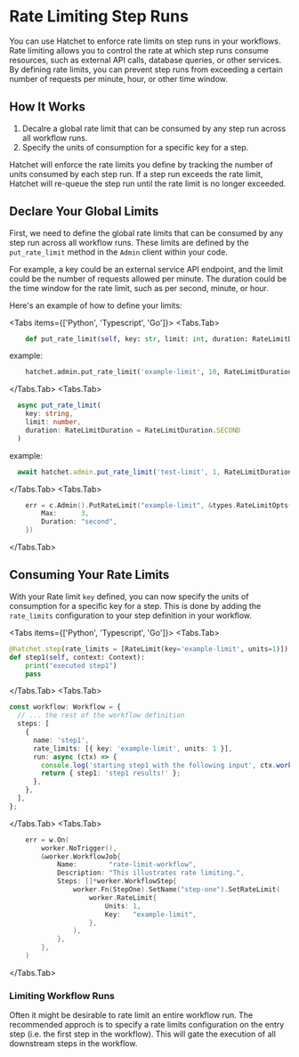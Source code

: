 
# Rate Limiting Step Runs

You can use Hatchet to enforce rate limits on step runs in your workflows. Rate limiting allows you to control the rate at which step runs consume resources, such as external API calls, database queries, or other services. By defining rate limits, you can prevent step runs from exceeding a certain number of requests per minute, hour, or other time window.


## How It Works

1. Decalre a global rate limit that can be consumed by any step run across all workflow runs.
2. Specify the units of consumption for a specific key for a step.

Hatchet will enforce the rate limits you define by tracking the number of units consumed by each step run. If a step run exceeds the rate limit, Hatchet will re-queue the step run until the rate limit is no longer exceeded.

## Declare Your Global Limits

First, we need to define the global rate limits that can be consumed by any step run across all workflow runs. These limits are defined by the `put_rate_limit` method in the `Admin` client within your code.

For example, a key could be an external service API endpoint, and the limit could be the number of requests allowed per minute. The duration could be the time window for the rate limit, such as per second, minute, or hour.

Here's an example of how to define your limits:

<Tabs items={['Python', 'Typescript', 'Go']}>
  <Tabs.Tab>
``` python
    def put_rate_limit(self, key: str, limit: int, duration: RateLimitDuration = RateLimitDuration.SECOND):

````

example:

```python
    hatchet.admin.put_rate_limit('example-limit', 10, RateLimitDuration.MINUTE)
````
  </Tabs.Tab>
  <Tabs.Tab>
```typescript copy
  async put_rate_limit(
    key: string,
    limit: number,
    duration: RateLimitDuration = RateLimitDuration.SECOND
  )
````

example:
```typescript
  await hatchet.admin.put_rate_limit('test-limit', 1, RateLimitDuration.MINUTE);
````

  </Tabs.Tab>
  <Tabs.Tab>
```go copy
	err = c.Admin().PutRateLimit("example-limit", &types.RateLimitOpts{
		Max:      3,
		Duration: "second",
	})
````

  </Tabs.Tab>
</Tabs>

## Consuming Your Rate Limits

With your Rate limit `key` defined, you can now specify the units of consumption for a specific key for a step. This is done by adding the `rate_limits` configuration to your step definition in your workflow.

<Tabs items={['Python', 'Typescript', 'Go']}>
  <Tabs.Tab>
``` python
@hatchet.step(rate_limits = [RateLimit(key='example-limit', units=1)])
def step1(self, context: Context):
    print("executed step1")
    pass
````
  </Tabs.Tab>
  <Tabs.Tab>
```typescript copy
const workflow: Workflow = {
  // ... the rest of the workflow definition
  steps: [
    {
      name: 'step1',
      rate_limits: [{ key: 'example-limit', units: 1 }],
      run: async (ctx) => {
        console.log('starting step1 with the following input', ctx.workflowInput());
        return { step1: 'step1 results!' };
      },
    },
  ],
};
````
  </Tabs.Tab>
  <Tabs.Tab>
```go copy
	err = w.On(
		worker.NoTrigger(),
		&worker.WorkflowJob{
			Name:        "rate-limit-workflow",
			Description: "This illustrates rate limiting.",
			Steps: []*worker.WorkflowStep{
				worker.Fn(StepOne).SetName("step-one").SetRateLimit(
					worker.RateLimit{
						Units: 1,
						Key:   "example-limit",
					},
				),
			},
		},
	)
````
  </Tabs.Tab>
</Tabs>

### Limiting Workflow Runs

Often it might be desirable to rate limit an entire workflow run. The recommended approch is to specify a rate limits configuration on the entry step (i.e. the first step in the workflow). This will gate the execution of all downstream steps in the workflow.